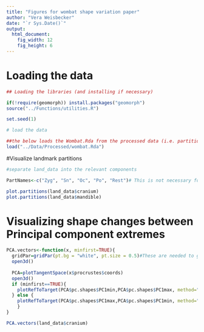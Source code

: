 ```yaml
---
title: "Figures for wombat shape variation paper"
author: "Vera Weisbecker"
date: "`r Sys.Date()`"
output:
  html_document:
    fig_width: 12
    fig_height: 6
---
```



# Loading the data

```r
## Loading the libraries (and installing if necessary)

if(!require(geomorph)) install.packages("geomorph")
source("../Functions/utilities.R")

set.seed(1)

# load the data

##the below loads the Wombat.Rda from the processed data (i.e. partitions, procrustes data, and ordination results); but the object is NOT called the file name called under "load", it is "land_data"
load("../Data/Processed/wombat.Rda")
```

#Visualize landmark partitions
```r
#separate land_data into the relevant components

PartNames<-c("Zyg", "Sn", "Oc", "Po", "Rest")# This is not necessary for colouring the cranium AND needs to be separately accessed, but helps in identifying the partitionss

plot.partitions(land_data$cranium)
plot.partitions(land_data$mandible)


```

# Visualizing shape changes between Principal component extremes
```r



PCA.vectors<-function(x, minfirst=TRUE){
  gridPar=gridPar(pt.bg = "white", pt.size = 0.5)#These are needed to give it the right parameters for the point size, colour and size - the default is too large points
  open3d()
  
  PCA=plotTangentSpace(x$procrustes$coords)
  open3d()
  if (minfirst==TRUE){
    plotRefToTarget(PCA$pc.shapes$PC1min,PCA$pc.shapes$PC1max, method="vector", gridPars=gridPar, label = F)
  } else {
    plotRefToTarget(PCA$pc.shapes$PC1max,PCA$pc.shapes$PC1min, method="vector", gridPars=gridPar, label = F)
    }
}

PCA.vectors(land_data$cranium)
```